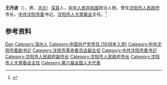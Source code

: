 '''王丹波'''（{{bd|1918年|6月20日|2003年|1月12日}}），男，[[河北|河北]]）[[深县|深县]]人，[[中华人民共和国|中华人民共和国]]政治人物，曾任[[沈阳市人民政府|沈阳市人民政府]]市长，[[中共沈阳市委|中共沈阳市委]]书记，[[沈阳市人大常委会|沈阳市人大常委会]]主任。<ref>{{cite book|title=东北人物大辞典 第二卷（下）|author=王鸿宾等主编; 《东北人物大辞典》编委会编|publisher=辽宁教育出版社|year=1996|isbn=7805074135|location=沈阳|pages=}}</ref>

== 参考资料 ==
{{reflist}}

{{中国人物小作品}}
{{沈阳市市长}}

{{Authority control}}
{{DEFAULTSORT:Wang王}}
[[Category:王姓|Dan]]
[[Category:深州人|Category:深州人]]
[[Category:中国共产党党员_(1938年入党)|Category:中国共产党党员 (1938年入党)]]
[[Category:中共沈阳市委副书记|Category:中共沈阳市委副书记]]
[[Category:沈阳市革命委员会副主任|Category:沈阳市革命委员会副主任]]
[[Category:中共沈阳市委书记|Category:中共沈阳市委书记]]
[[Category:沈阳市人民政府副市长|Category:沈阳市人民政府副市长]]
[[Category:沈阳市人民政府市长|Category:沈阳市人民政府市长]]
[[Category:沈阳市人大常委会主任|Category:沈阳市人大常委会主任]]
[[Category:第六届全国人大代表|Category:第六届全国人大代表]]